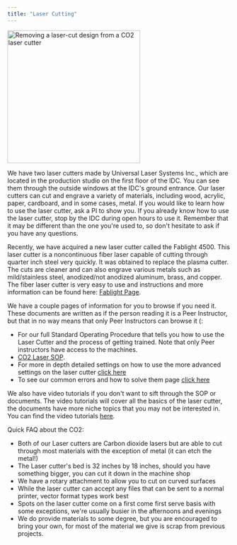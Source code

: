 ```yaml
---
title: "Laser Cutting"
---
```



<Image class="border-2 border-slate-200 rounded-lg" src={lasercutting} alt="Removing a laser-cut design from a CO2 laser cutter" width="300" />


We have two laser cutters made by Universal Laser Systems Inc., which are located in the production studio on the first floor of the IDC. You can see them through the outside windows at the IDC's ground entrance. Our laser cutters can cut and engrave a variety of materials, including wood, acrylic, paper, cardboard, and in some cases, metal. If you would like to learn how to use the laser cutter, ask a PI to show you. If you already know how to use the laser cutter, stop by the IDC during open hours to use it. Remember that it may be different than the one you're used to, so don't hesitate to ask if you have any questions.

Recently, we have acquired a new laser cutter called the Fablight 4500. This laser cutter is a noncontinuous fiber laser capable of cutting through quarter inch steel very quickly. It was obtained to replace the plasma cutter. The cuts are cleaner and can also engrave various metals such as mild/stainless steel, anodized/not anodized aluminum, brass, and copper. The fiber laser cutter is very easy to use and instructions and more information can be found here: [Fablight Page](/wiki/guides/laser-fablight/).

We have a couple pages of information for you to browse if you need it. These documents are written as if the person reading it is a Peer Instructor, but that in no way means that only Peer Instructors can browse it (:

- For our full Standard Operating Procedure that tells you how to use the Laser Cutter and the process of getting trained. Note that only Peer instructors have access to the machines.
- [CO2 Laser SOP](/wiki/sop/sop-laser/).
- For more in depth detailed settings on how to use the more advanced settings on the laser cutter [click here](https://drive.google.com/file/d/1HbgXr24n8lCf7eEQ_1ITQGkezBf3KxzZ/view?usp=sharing)
- To see our common errors and how to solve them page [click here](https://drive.google.com/file/d/1VRxfCMtqLJXg8tuEzA1mQ6ykI6NGAulG/view?usp=sharing)

We also have video tutorials if you don't want to sift through the SOP or documents. The video tutorials will cover all the basics of the laser cutter, the documents have more niche topics that you may not be interested in. You can find the video tutorials [here](https://www.youtube.com/playlist?list=PLaHV-4SxpcHyQ8y1_MtftLU1UMYcQMnss).

Quick FAQ about the CO2:

- Both of our Laser cutters are Carbon dioxide lasers but are able to cut through most materials with the exception of metal (it can etch the metal!)
- The Laser cutter's bed is 32 inches by 18 inches, should you have something bigger, you can cut it down in the machine shop
- We have a rotary attachment to allow you to cut on curved surfaces
- While the laser cutter can accept any files that can be sent to a normal printer, vector format types work best
- Spots on the laser cutter come on a first come first serve basis with some exceptions, we're usually busier in the afternoons and evenings
- We do provide materials to some degree, but you are encouraged to bring your own, for most of the material we give is scrap from previous projects.
